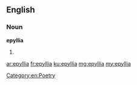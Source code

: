 ==English==

===Noun===
'''epyllia'''

# {{plural of|[[epyllion]]}}

[[Category:en:Poetry]]

[[ar:epyllia]]
[[fr:epyllia]]
[[ku:epyllia]]
[[mg:epyllia]]
[[my:epyllia]]